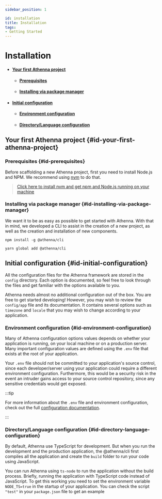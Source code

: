 ```yaml
---
sidebar_position: 1

id: installation
title: Installation
tags:
- Getting Started
---
```



# Installation

- #### [Your first Athenna project](#id-your-first-athenna-project)
    - #### [Prerequisites](#id-prerequisites)
    - #### [Installing via package manager](#id-installing-via-package-manager)
- #### [Initial configuration](#id-initial-configuration)
  - #### [Environment configuration](#id-environment-configuration)
  - #### [Directory/Language configuration](#id-directory-language-configuration)

## Your first Athenna project {#id-your-first-athenna-project}

### Prerequisites {#id-prerequisites}
Before scaffolding a new Athenna project, first you need to install Node.js and NPM.
We recommend using [nvm](https://github.com/nvm-sh/nvm) to do that.

> [Click here to install nvm and get npm and Node.js running on your machine](https://github.com/nvm-sh/nvm#installing-and-updating)

### Installing via package manager {#id-installing-via-package-manager}

We want it to be as easy as possible to get started with Athenna. With that in mind, we developed a CLI to assist in
the creation of a new project, as well as the creation and installation of new components.

<Tabs>
<TabItem value="npm" label="npm" default>

```shell
npm install -g @athenna/cli
```

</TabItem>
<TabItem value="yarn" label="yarn" default>

```shell
yarn global add @athenna/cli
```

</TabItem>
</Tabs>

## Initial configuration {#id-initial-configuration}

All the configuration files for the Athenna framework are stored in the `config` directory. Each option is documented,
so feel free to look through the files and get familiar with the options available to you.

Athenna needs almost no additional configuration out of the box. You are free to get started developing! However, you
may wish to review the `config/app` file and its documentation. It contains several options such as `timezone` and
`locale` that you may wish to change according to your application.

### Environment configuration {#id-environment-configuration}

Many of Athenna configuration options values depends on whether your application is running, on your local machine or
on a production server. Many important configuration values are defined using the `.env` file that exists at the root
of your application.

Your `.env` file should not be committed to your application's source control, since each developer/server using your
application could require a different environment configuration. Furthermore, this would be a security risk in the event
an intruder gains access to your source control repository, since any sensitive credentials would get exposed.

:::tip

For more information about the `.env` file and environment configuration, check out the full [configuration documentation](configuration).

:::

### Directory/Language configuration {#id-directory-language-configuration}

By default, Athenna use TypeScript for development. But when you run the development and the production application,
the @athenna/cli first compiles all the application and create the `build` folder to run your code using JavaScript.

You can run Athenna using `ts-node` to run the application without the build process. Briefly, running the application
with TypeScript code instead of JavaScript. To get this working you need to set the environment variable `NODE_TS=true`
in the startup of your application. You can check the script `"test"` in your `package.json` file to get an example
